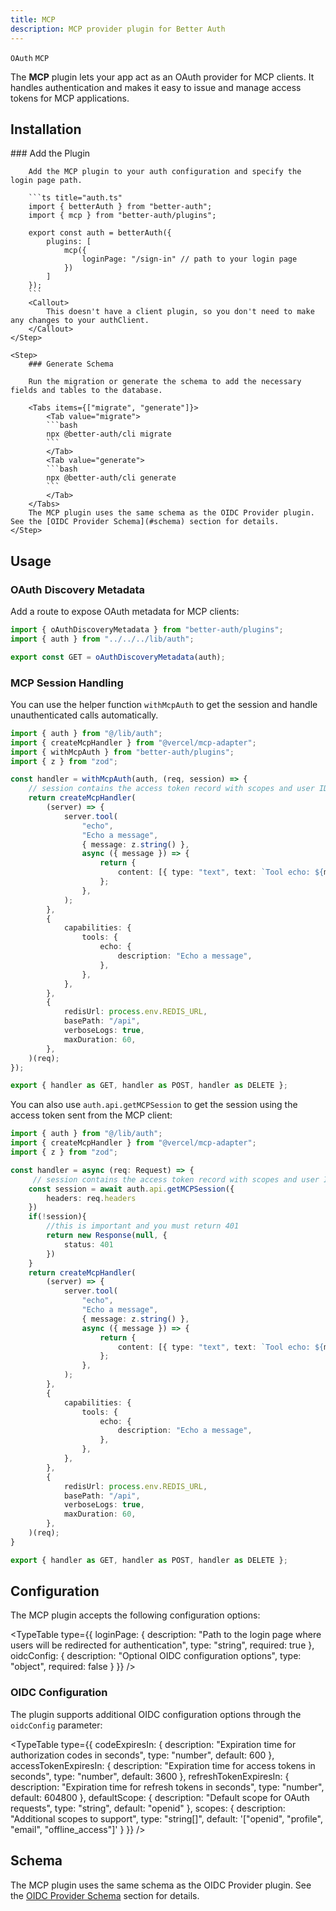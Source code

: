 ```yaml
---
title: MCP
description: MCP provider plugin for Better Auth
---
```


`OAuth` `MCP`

The **MCP** plugin lets your app act as an OAuth provider for MCP clients. It handles authentication and makes it easy to issue and manage access tokens for MCP applications.

## Installation

<Steps>
    <Step>
        ### Add the Plugin

        Add the MCP plugin to your auth configuration and specify the login page path.

        ```ts title="auth.ts"
        import { betterAuth } from "better-auth";
        import { mcp } from "better-auth/plugins";

        export const auth = betterAuth({
            plugins: [
                mcp({
                    loginPage: "/sign-in" // path to your login page
                })
            ]
        });
        ```
        <Callout>
            This doesn't have a client plugin, so you don't need to make any changes to your authClient.
        </Callout>
    </Step>

    <Step>
        ### Generate Schema

        Run the migration or generate the schema to add the necessary fields and tables to the database.

        <Tabs items={["migrate", "generate"]}>
            <Tab value="migrate">
            ```bash
            npx @better-auth/cli migrate
            ```
            </Tab>
            <Tab value="generate">
            ```bash
            npx @better-auth/cli generate
            ```
            </Tab>
        </Tabs>
        The MCP plugin uses the same schema as the OIDC Provider plugin. See the [OIDC Provider Schema](#schema) section for details.
    </Step>
</Steps>

## Usage

### OAuth Discovery Metadata

Add a route to expose OAuth metadata for MCP clients:

```ts title=".well-known/oauth-authorization-server/route.ts"
import { oAuthDiscoveryMetadata } from "better-auth/plugins";
import { auth } from "../../../lib/auth";

export const GET = oAuthDiscoveryMetadata(auth);
```

### MCP Session Handling

You can use the helper function `withMcpAuth` to get the session and handle unauthenticated calls automatically.


```ts title="api/[transport]/route.ts"
import { auth } from "@/lib/auth";
import { createMcpHandler } from "@vercel/mcp-adapter";
import { withMcpAuth } from "better-auth/plugins";
import { z } from "zod";

const handler = withMcpAuth(auth, (req, session) => {
    // session contains the access token record with scopes and user ID
    return createMcpHandler(
        (server) => {
            server.tool(
                "echo",
                "Echo a message",
                { message: z.string() },
                async ({ message }) => {
                    return {
                        content: [{ type: "text", text: `Tool echo: ${message}` }],
                    };
                },
            );
        },
        {
            capabilities: {
                tools: {
                    echo: {
                        description: "Echo a message",
                    },
                },
            },
        },
        {
            redisUrl: process.env.REDIS_URL,
            basePath: "/api",
            verboseLogs: true,
            maxDuration: 60,
        },
    )(req);
});

export { handler as GET, handler as POST, handler as DELETE };
```

You can also use `auth.api.getMCPSession` to get the session using the access token sent from the MCP client:

```ts title="api/[transport]/route.ts"
import { auth } from "@/lib/auth";
import { createMcpHandler } from "@vercel/mcp-adapter";
import { z } from "zod";

const handler = async (req: Request) => {
     // session contains the access token record with scopes and user ID
    const session = await auth.api.getMCPSession({
        headers: req.headers
    })
    if(!session){
        //this is important and you must return 401
        return new Response(null, {
            status: 401
        })
    }
    return createMcpHandler(
        (server) => {
            server.tool(
                "echo",
                "Echo a message",
                { message: z.string() },
                async ({ message }) => {
                    return {
                        content: [{ type: "text", text: `Tool echo: ${message}` }],
                    };
                },
            );
        },
        {
            capabilities: {
                tools: {
                    echo: {
                        description: "Echo a message",
                    },
                },
            },
        },
        {
            redisUrl: process.env.REDIS_URL,
            basePath: "/api",
            verboseLogs: true,
            maxDuration: 60,
        },
    )(req);
}

export { handler as GET, handler as POST, handler as DELETE };
```

## Configuration

The MCP plugin accepts the following configuration options:

<TypeTable
  type={{
    loginPage: {
        description: "Path to the login page where users will be redirected for authentication",
        type: "string",
        required: true
    },
    oidcConfig: {
        description: "Optional OIDC configuration options",
        type: "object",
        required: false
    }
  }}
/>

### OIDC Configuration

The plugin supports additional OIDC configuration options through the `oidcConfig` parameter:

<TypeTable
  type={{
    codeExpiresIn: {
        description: "Expiration time for authorization codes in seconds",
        type: "number",
        default: 600
    },
    accessTokenExpiresIn: {
        description: "Expiration time for access tokens in seconds",
        type: "number",
        default: 3600
    },
    refreshTokenExpiresIn: {
        description: "Expiration time for refresh tokens in seconds",
        type: "number",
        default: 604800
    },
    defaultScope: {
        description: "Default scope for OAuth requests",
        type: "string",
        default: "openid"
    },
    scopes: {
        description: "Additional scopes to support",
        type: "string[]",
        default: '["openid", "profile", "email", "offline_access"]'
    }
  }}
/>

## Schema

The MCP plugin uses the same schema as the OIDC Provider plugin. See the [OIDC Provider Schema](#schema) section for details.
